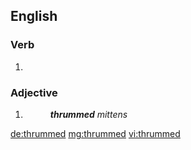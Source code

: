 ==English==

===Verb===
{{head|en}}

# {{en-past of|thrum}}

===Adjective===
{{en-adj|-}}

# {{context|textiles|lang=en}} {{rfdef|lang=en}}
#: '''''thrummed''' mittens''

[[de:thrummed]]
[[mg:thrummed]]
[[vi:thrummed]]